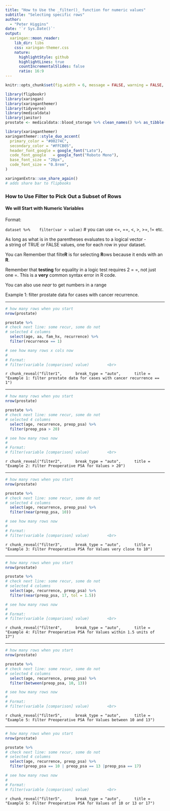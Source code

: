 ```yaml
---
title: "How to Use the _filter()_ function for numeric values"
subtitle: "Selecting specific rows"  
author: 
  - "Peter Higgins"
date: '`r Sys.Date()`'
output:
  xaringan::moon_reader:
    lib_dir: libs
    css: xaringan-themer.css
    nature:
      highlightStyle: github
      highlightLines: true
      countIncrementalSlides: false
      ratio: 16:9
---
```


```r
knitr::opts_chunk$set(fig.width = 6, message = FALSE, warning = FALSE, comment = "", cache = FALSE, fig.retina = 3)

library(flipbookr)
library(xaringan)
library(xaringanthemer)
library(tidyverse)
library(medicaldata)
library(janitor)
prostate <- medicaldata::blood_storage %>% clean_names() %>% as_tibble()
```

```r
library(xaringanthemer)
xaringanthemer::style_duo_accent(
  primary_color = "#00274C",
  secondary_color = "#FFCB05",
  header_font_google = google_font("Lato"),
  code_font_google   = google_font("Roboto Mono"),
  base_font_size = "20px",
  code_font_size = "0.8rem",
)
```

```r
xaringanExtra::use_share_again()
# adds share bar to flipbooks
```

### How to Use Filter to Pick Out a Subset of Rows

#### We will Start with Numeric Variables

Format: <br>

`dataset %>% 
  filter(var > value)` # you can use <=, ==, <, >, >=, != etc.

As long as what is in the parentheses evaluates to a logical vector - <br>
a string of TRUE or FALSE values, one for each row in your dataset.

You can Remember that filte**R** is for selecting **R**ows because it ends with an **R**.

Remember that **testing** for equality in a logic test requires 2 = =,
not just one =. This is a **very** common syntax error in R code.

You can also use *near* to get numbers in a range

Example 1: filter prostate data for cases with cancer recurrence.

---

```r
# how many rows when you start
nrow(prostate) 

prostate %>% 
# check next line: some recur, some do not
# selected 4 columns
  select(age, aa, fam_hx, recurrence) %>% 
  filter(recurrence == 1) 

# see how many rows x cols now
# 
# Format:
# filter(variable [comparison] value)        <br>  


```

`r chunk_reveal("filter1", 
    break_type = "auto", 
    title = "Example 1: filter prostate data for cases with cancer recurrence == 1")`


---

```r
# how many rows when you start
nrow(prostate) 

prostate %>% 
# check next line: some recur, some do not
# selected 4 columns
  select(age, recurrence, preop_psa) %>% 
  filter(preop_psa > 20) 

# see how many rows now
# 
# Format:
# filter(variable [comparison] value)        <br>  


```

`r chunk_reveal("filter2", 
    break_type = "auto", 
    title = "Example 2: Filter Preoperative PSA for Values > 20")`

---

```r
# how many rows when you start
nrow(prostate) 

prostate %>% 
# check next line: some recur, some do not
# selected 4 columns
  select(age, recurrence, preop_psa) %>% 
  filter(near(preop_psa, 10)) 

# see how many rows now
# 
# Format:
# filter(variable [comparison] value)        <br>  


```

`r chunk_reveal("filter3", 
    break_type = "auto", 
    title = "Example 3: Filter Preoperative PSA for Values very close to 10")`

---

```r
# how many rows when you start
nrow(prostate) 

prostate %>% 
# check next line: some recur, some do not
# selected 4 columns
  select(age, recurrence, preop_psa) %>% 
  filter(near(preop_psa, 17, tol = 1.5)) 

# see how many rows now
# 
# Format:
# filter(variable [comparison] value)        <br>  


```

`r chunk_reveal("filter4", 
    break_type = "auto", 
    title = "Example 4: Filter Preoperative PSA for Values within 1.5 units of 17")`


---

```r
# how many rows when you start
nrow(prostate) 

prostate %>% 
# check next line: some recur, some do not
# selected 4 columns
  select(age, recurrence, preop_psa) %>% 
  filter(between(preop_psa, 10, 13)) 

# see how many rows now
# 
# Format:
# filter(variable [comparison] value)        <br>  


```

`r chunk_reveal("filter5", 
    break_type = "auto", 
    title = "Example 5: Filter Preoperative PSA for Values between 10 and 13")`

---

```r
# how many rows when you start
nrow(prostate) 

prostate %>% 
# check next line: some recur, some do not
# selected 4 columns
  select(age, recurrence, preop_psa) %>% 
  filter(preop_psa == 10 | preop_psa == 13 |preop_psa == 17)

# see how many rows now
# 
# Format:
# filter(variable [comparison] value)        <br>  


```

`r chunk_reveal("filter5", 
    break_type = "auto", 
    title = "Example 5: Filter Preoperative PSA for Values of 10 or 13 or 17")`
